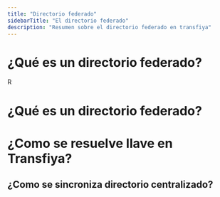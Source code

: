 ```yaml
---
title: "Directorio federado"
sidebarTitle: "El directorio federado"
description: "Resumen sobre el directorio federado en transfiya"
---
```


# ¿Qué es un directorio federado?

R

# ¿Qué es un directorio federado?


# ¿Como se resuelve llave en Transfiya?


## ¿Como se sincroniza directorio centralizado?
